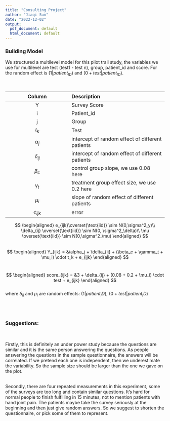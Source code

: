```yaml
---
title: "Consulting Project"
author: "Jiaqi Sun"
date: "2022-12-02"
output:
  pdf_document: default
  html_document: default
---
```


### Building Model
We structured a multilevel model for this pilot trail study, the variables we use for multilevel are test (test1 - test n), 
group, patient_id and score. For the random effect is $(1|patient_{ID})$ and $(0 + test|patient_{ID})$.  

<br>

\vspace{0.5cm}
| Column            | Description                                         |
| :--:              | :-----                                              |
| Y                 | Survey Score                                        |
| i                 | Patient_id                                          |
| j                 | Group                                               |
| $t_k$             | Test                                                |
| $\alpha_j$        | intercept of random effect of different patients    |
| $\delta_{ij}$     | intercept of random effect of different patients    |
| $\beta_c$         | control group slope, we use 0.08 here               |
| $\gamma_t$        | treatment group effect size, we use 0.2 here        |
| $\mu_i$           | slope of random effect of different patients        |
| $e_{ijk}$         | error                                               |


$$
\begin{aligned}
e_{ijk}\overset{\text{iid}} \sim N(0,\sigma^2_y)\\
\delta_{ij} \overset{\text{iid}} \sim N(0, \sigma^2_\delta)\\
\mu \overset{\text{iid}} \sim N(0,\sigma^2_\mu)
\end{aligned}
$$
<br>
$$
\begin{aligned}
Y_{ijk} = &\alpha_j + \delta_{ij} + (\beta_c + \gamma_t + \mu_i) \cdot t_k + e_{ijk}
\end{aligned}
$$
<br>

$$
\begin{aligned}
score_{ijk} = &3 + \delta_{ij} + (0.08 + 0.2 + \mu_i) \cdot test + e_{ijk}
\end{aligned}
$$
<br>
where $\delta_{ij}$ and $\mu_i$ are random effects: $(1|patient_ID)$, $(0 + test|patient_ID)$ 

<br>
<br>

### Suggestions:
<br>

Firstly, this is definitely an under power study because the questions are similar and it is the same person answering the questions. 
As people answering the questions in the sample questionnaire, the answers will be correlated. If we pretend each one is independent, then we underestimate the variability. So the sample size should be larger than the one we gave on the plot.

<br>
Secondly, there are four repeated measurements in this experiment, some of the surveys are too long and contain similar questions. 
It's hard for normal people to finish fulfilling in 15 minutes,  not to mention patients with hand joint pain. 
The patients maybe take the survey seriously at the beginning and then just give random answers. 
So we suggest to shorten the questionnaire, or pick some of them to represent. 

<br>
<br>
